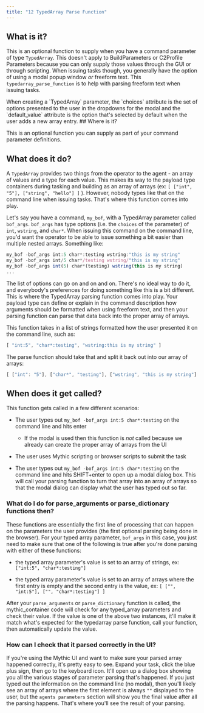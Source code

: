 ```yaml
---
title: "12 TypedArray Parse Function"
---
```


## What is it?

This is an optional function to supply when you have a command parameter of type `TypedArray`. This doesn't apply to BuildParameters or C2Profile Parameters because you can only supply those values through the GUI or through scripting. When issuing tasks though, you generally have the option of using a modal popup window *or* freeform text. This `typedarray_parse_function` is to help with parsing freeform text when issuing tasks.

<Info>
  When creating a `TypedArray` parameter, the `choices` attribute is the set of options presented to the user in the dropdowns for the modal and the `default_value` attribute is the option that's selected by default when the user adds a new array entry.
</Info>
## Where is it?

This is an optional function you can supply as part of your command parameter definitions.

## What does it do?

A `TypedArray` provides two things from the operator to the agent - an array of values and a type for each value. This makes its way to the payload type containers during tasking and building as an array of arrays (ex: `[ ["int", "5"], ["string", "hello"] ]` ). However, nobody types like that on the command line when issuing tasks. That's where this function comes into play.

Let's say you have a command, `my_bof`, with a TypedArray parameter called `bof_args`. `bof_args` has type options (i.e. the `choices` of the parameter) of `int`, `wstring`, and `char*`. When issuing this command on the command line, you'd want the operator to be able to issue something a bit easier than multiple nested arrays. Something like:

```js
my_bof -bof_args int:5 char*:testing wstring:"this is my string"
my_bof -bof_args int/5 char*/testing wstring/"this is my string"
my_bof -bof_args int(5) char*(testing) wstring(this is my string)
...
```

The list of options can go on and on and on. There's no ideal way to do it, and everybody's preferences for doing something like this is a bit different. This is where the TypedArray parsing function comes into play. Your payload type can define or explain in the command description how arguments should be formatted when using freeform text, and then your parsing function can parse that data back into the proper array of arrays.

This function takes in a list of strings formatted how the user presented it on the command line, such as:

```js
[ "int:5", "char*:testing", "wstring:this is my string" ]
```

The parse function should take that and split it back out into our array of arrays:

```js
[ ["int": "5"], ["char*", "testing"], ["wstring", "this is my string"] ]
```

## When does it get called?

This function gets called in a few different scenarios:

* The user types out `my_bof -bof_args int:5 char*:testing` on the command line and hits enter

  * If the modal is used then this function is *not* called because we already can create the proper array of arrays from the UI

* The user uses Mythic scripting or browser scripts to submit the task

* The user types out `my_bof -bof_args int:5 char*:testing` on the command line and hits SHIFT+enter to open up a modal dialog box. This will call your parsing function to turn that array into an array of arrays so that the modal dialog can display what the user has typed out so far.

### What do I do for parse\_arguments or parse\_dictionary functions then?

These functions are essentially the first line of processing that can happen on the parameters the user provides (the first optional parsing being done in the browser). For your typed array parameter, `bof_args` in this case, you just need to make sure that one of the following is true after you're done parsing with either of these functions:

* the typed array parameter's value is set to an array of strings, ex: `["int:5", "char*:testing"]`

* the typed array parameter's value is set to an array of arrays where the first entry is empty and the second entry is the value, ex: `[ ["", "int:5"], ["", "char*:testing"] ]`

After your `parse_arguments` or `parse_dictionary` function is called, the mythic\_container code will check for any typed\_array parameters and check their value. If the value is one of the above two instances, it'll make it match what's expected for the typedarray parse function, call your function, then automatically update the value.

### How can I check that it parsed correctly in the UI?

If you're using the Mythic UI and want to make sure your parsed array happened correctly, it's pretty easy to see. Expand your task, click the blue plus sign, then go to the keyboard icon. It'll open up a dialog box showing you all the various stages of parameter parsing that's happened. If you just typed out the information on the command line (no modal), then you'll likely see an array of arrays where the first element is always `""` displayed to the user, but the `agents parameters` section will show you the final value after all the parsing happens. That's where you'll see the result of your parsing.

